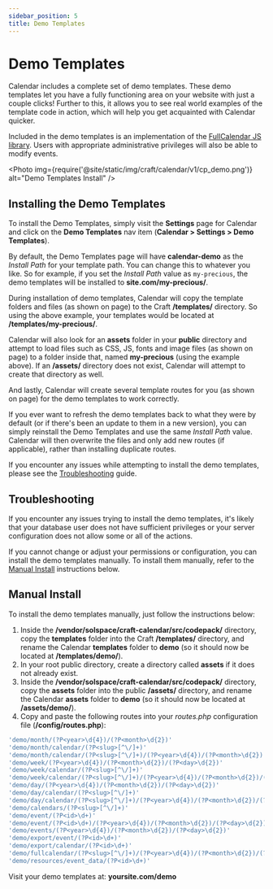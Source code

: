 ```yaml
---
sidebar_position: 5
title: Demo Templates
---
```



# Demo Templates

Calendar includes a complete set of demo templates. These demo templates let you have a fully functioning area on your website with just a couple clicks! Further to this, it allows you to see real world examples of the template code in action, which will help you get acquainted with Calendar quicker.

Included in the demo templates is an implementation of the [FullCalendar JS library](http://fullcalendar.io). Users with appropriate administrative privileges will also be able to modify events.

<Photo
  img={require('@site/static/img/craft/calendar/v1/cp_demo.png')}
  alt="Demo Templates Install"
/>

## Installing the Demo Templates

To install the Demo Templates, simply visit the **Settings** page for Calendar and click on the **Demo Templates** nav item (**Calendar > Settings > Demo Templates**).

By default, the Demo Templates page will have **calendar-demo** as the _Install Path_ for your template path. You can change this to whatever you like. So for example, if you set the _Install Path_ value as `my-precious`, the demo templates will be installed to **site.com/my-precious/**.

During installation of demo templates, Calendar will copy the template folders and files (as shown on page) to the Craft **/templates/** directory. So using the above example, your templates would be located at **/templates/my-precious/**.

Calendar will also look for an **assets** folder in your **public** directory and attempt to load files such as CSS, JS, fonts and image files (as shown on page) to a folder inside that, named **my-precious** (using the example above). If an **/assets/** directory does not exist, Calendar will attempt to create that directory as well.

And lastly, Calendar will create several template routes for you (as shown on page) for the demo templates to work correctly.

If you ever want to refresh the demo templates back to what they were by default (or if there's been an update to them in a new version), you can simply reinstall the Demo Templates and use the same _Install Path_ value. Calendar will then overwrite the files and only add new routes (if applicable), rather than installing duplicate routes.

If you encounter any issues while attempting to install the demo templates, please see the [Troubleshooting](#troubleshooting) guide.

## Troubleshooting

If you encounter any issues trying to install the demo templates, it's likely that your database user does not have sufficient privileges or your server configuration does not allow some or all of the actions.

If you cannot change or adjust your permissions or configuration, you can install the demo templates manually. To install them manually, refer to the [Manual Install](#manual-install) instructions below.

## Manual Install

To install the demo templates manually, just follow the instructions below:

1. Inside the **/vendor/solspace/craft-calendar/src/codepack/** directory, copy the **templates** folder into the Craft **/templates/** directory, and rename the Calendar **templates** folder to **demo** (so it should now be located at **/templates/demo/**).
2. In your root public directory, create a directory called **assets** if it does not already exist.
3. Inside the **/vendor/solspace/craft-calendar/src/codepack/** directory, copy the **assets** folder into the public **/assets/** directory, and rename the Calendar **assets** folder to **demo** (so it should now be located at **/assets/demo/**).
4. Copy and paste the following routes into your _routes.php_ configuration file (**/config/routes.php**):

```php showLineNumbers
'demo/month/(?P<year>\d{4})/(?P<month>\d{2})'                                          => 'demo/month',
'demo/month/calendar/(?P<slug>[^\/]+)'                                                 => 'demo/month',
'demo/month/calendar/(?P<slug>[^\/]+)/(?P<year>\d{4})/(?P<month>\d{2})'                => 'demo/month',
'demo/week/(?P<year>\d{4})/(?P<month>\d{2})/(?P<day>\d{2})'                            => 'demo/week',
'demo/week/calendar/(?P<slug>[^\/]+)'                                                  => 'demo/week',
'demo/week/calendar/(?P<slug>[^\/]+)/(?P<year>\d{4})/(?P<month>\d{2})/(?P<day>\d{2})'  => 'demo/week',
'demo/day/(?P<year>\d{4})/(?P<month>\d{2})/(?P<day>\d{2})'                             => 'demo/day',
'demo/day/calendar/(?P<slug>[^\/]+)'                                                   => 'demo/day',
'demo/day/calendar/(?P<slug>[^\/]+)/(?P<year>\d{4})/(?P<month>\d{2})/(?P<day>\d{2})'   => 'demo/day',
'demo/calendars/(?P<slug>[^\/]+)'                                                      => 'demo/calendars',
'demo/event/(?P<id>\d+)'                                                               => 'demo/event',
'demo/event/(?P<id>\d+)/(?P<year>\d{4})/(?P<month>\d{2})/(?P<day>\d{2})'               => 'demo/event',
'demo/events/(?P<year>\d{4})/(?P<month>\d{2})/(?P<day>\d{2})'                          => 'demo/events',
'demo/export/event/(?P<id>\d+)'                                                        => 'demo/export',
'demo/export/calendar/(?P<id>\d+)'                                                     => 'demo/export',
'demo/fullcalendar/(?P<slug>[^\/]+)/(?P<year>\d{4})/(?P<month>\d{2})/(?P<day>\d{2})'   => 'demo/fullcalendar',
'demo/resources/event_data/(?P<id>\d+)'                                                => 'demo/resources/event_data'
```

Visit your demo templates at: **yoursite.com/demo**
